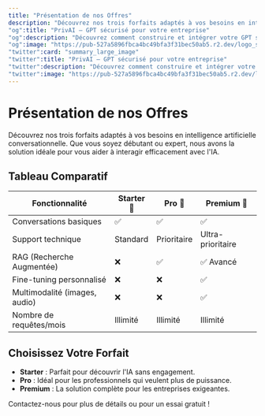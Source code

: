 ```yaml
---
title: "Présentation de nos Offres"
description: "Découvrez nos trois forfaits adaptés à vos besoins en intelligence artificielle conversationnelle"
"og":title: "PrivAI – GPT sécurisé pour votre entreprise"
"og":description: "Découvrez comment construire et intégrer votre GPT sécurisé avec PrivAI."
"og":image: "https://pub-527a5896fbca4bc49bfa3f31bec50ab5.r2.dev/logo_square.png"
"twitter":card: "summary_large_image"
"twitter":title: "PrivAI – GPT sécurisé pour votre entreprise"
"twitter":description: "Découvrez comment construire et intégrer votre GPT sécurisé avec PrivAI."
"twitter":image: "https://pub-527a5896fbca4bc49bfa3f31bec50ab5.r2.dev/logo_square.png"
---
```

# Présentation de nos Offres

Découvrez nos trois forfaits adaptés à vos besoins en intelligence artificielle conversationnelle. Que vous soyez débutant ou expert, nous avons la solution idéale pour vous aider à interagir efficacement avec l'IA.

## Tableau Comparatif

| Fonctionnalité | Starter 🌱 | Pro 🚀 | Premium 💎 |
|---------------|-----------|--------|------------|
| Conversations basiques | ✅ | ✅ | ✅ |
| Support technique | Standard | Prioritaire | Ultra-prioritaire |
| RAG (Recherche Augmentée) | ❌ | ✅ | ✅ Avancé |
| Fine-tuning personnalisé | ❌ | ❌ | ✅ |
| Multimodalité (images, audio) | ❌ | ❌ | ✅ |
| Nombre de requêtes/mois | Illimité | Illimité | Illimité |

## Choisissez Votre Forfait

- **Starter** : Parfait pour découvrir l'IA sans engagement.
- **Pro** : Idéal pour les professionnels qui veulent plus de puissance.
- **Premium** : La solution complète pour les entreprises exigeantes.

Contactez-nous pour plus de détails ou pour un essai gratuit !